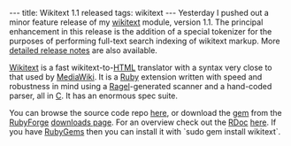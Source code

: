 ---
title: Wikitext 1.1 released
tags: wikitext
---
Yesterday I pushed out a minor feature release of my [[wikitext]] module, version 1.1. The principal enhancement in this release is the addition of a special tokenizer for the purposes of performing full-text search indexing of wikitext markup. More [http://rubyforge.org/frs/shownotes.php?release_id=21531 detailed release notes] are also available.

[[Wikitext]] is a fast wikitext-to-[[HTML]] translator with a syntax very close to that used by [[MediaWiki]]. It is a [[Ruby]] extension written with speed and robustness in mind using a [[Ragel]]-generated scanner and a hand-coded parser, all in [[C]]. It has an enormous spec suite.

You can browse the source code repo [http://git.wincent.com/wikitext.git here], or download the [[gem]] from the [[RubyForge]] [http://rubyforge.org/frs/?group_id=5483 downloads page]. For an overview check out the [[RDoc]] [http://wikitext.rubyforge.org/ here]. If you have [[RubyGems]] then you can install it with `sudo gem install wikitext`.
